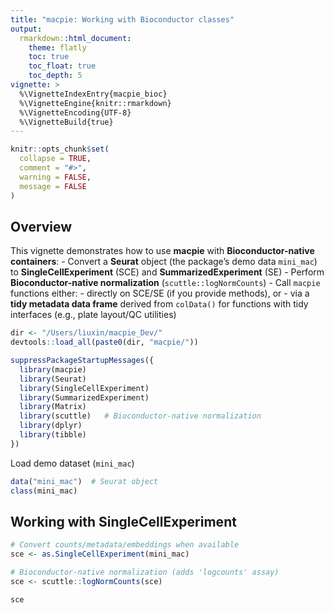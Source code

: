 ```yaml
---
title: "macpie: Working with Bioconductor classes"
output:
  rmarkdown::html_document:
    theme: flatly
    toc: true
    toc_float: true
    toc_depth: 5
vignette: >
  %\VignetteIndexEntry{macpie_bioc}
  %\VignetteEngine{knitr::rmarkdown}
  %\VignetteEncoding{UTF-8}
  %\VignetteBuild{true}
---
```


```r
knitr::opts_chunk$set(
  collapse = TRUE,
  comment = "#>",
  warning = FALSE,
  message = FALSE
)
```


## Overview

This vignette demonstrates how to use **macpie** with **Bioconductor-native containers**:
- Convert a **Seurat** object (the package’s demo data `mini_mac`) to **SingleCellExperiment** (SCE) and **SummarizedExperiment** (SE)
- Perform **Bioconductor-native normalization** (`scuttle::logNormCounts`)
- Call `macpie` functions either:
  - directly on SCE/SE (if you provide methods), or
  - via a **tidy metadata data frame** derived from `colData()` for functions with tidy interfaces (e.g., plate layout/QC utilities)


```r
dir <- "/Users/liuxin/macpie_Dev/"
devtools::load_all(paste0(dir, "macpie/"))
```

```r
suppressPackageStartupMessages({
  library(macpie)
  library(Seurat)
  library(SingleCellExperiment)
  library(SummarizedExperiment)
  library(Matrix)
  library(scuttle)   # Bioconductor-native normalization
  library(dplyr)
  library(tibble)
})
```


Load demo dataset (`mini_mac`)

```r
data("mini_mac")  # Seurat object
class(mini_mac)
```

## Working with SingleCellExperiment

```r
# Convert counts/metadata/embeddings when available
sce <- as.SingleCellExperiment(mini_mac)

# Bioconductor-native normalization (adds 'logcounts' assay)
sce <- scuttle::logNormCounts(sce)

sce

```

```r


```

